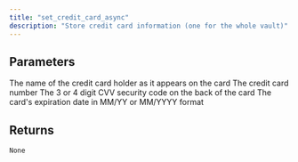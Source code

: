```yaml
---
title: "set_credit_card_async"
description: "Store credit card information (one for the whole vault)"
---
```






## Parameters

<ParamField path="card_holder_name" type="str" required>
  The name of the credit card holder as it appears on the card
</ParamField>

<ParamField path="card_number" type="str" required>
  The credit card number
</ParamField>

<ParamField path="card_cvv" type="str" required>
  The 3 or 4 digit CVV security code on the back of the card
</ParamField>

<ParamField path="card_full_expiration" type="str" required>
  The card's expiration date in MM/YY or MM/YYYY format
</ParamField>

## Returns

`None`
